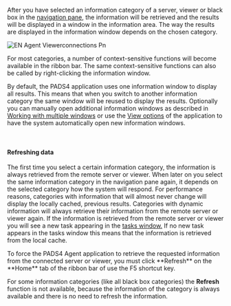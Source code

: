 After you have selected an information category of a server, viewer or black box in the [navigation pane](https://pads4documentation.blob.core.windows.net/agent/Content/Main%20Window/Navigation%20pane.htm), the information will be retrieved and the results will be displayed in a window in the information area. The way the results are displayed in the information window depends on the chosen category.

![EN Agent Viewerconnections Pn](/images/digital-signage/windows-applications/agent/main-window/EN-Agent-Viewerconnections.png)

For most categories, a number of context-sensitive functions will become available in the ribbon bar. The same context-sensitive functions can also be called by right-clicking the information window.

By default, the PADS4 application uses one information window to display all results. This means that when you switch to another information category the same window will be reused to display the results. Optionally you can manually open additional information windows as described in [Working with multiple windows](https://pads4documentation.blob.core.windows.net/agent/Content/Advanced%20features/Working%20with%20multiple%20windows.htm) or use the [View options](https://pads4documentation.blob.core.windows.net/agent/Content/Tools/Options/View%20options.htm) of the application to have the system automatically open new information windows.

 

#### **Refreshing data**

The first time you select a certain information category, the information is always retrieved from the remote server or viewer. When later on you select the same information category in the navigation pane again, it depends on the selected category how the system will respond. For performance reasons, categories with information that will almost never change will display the locally cached, previous results. Categories with dynamic information will always retrieve their information from the remote server or viewer again. If the information is retrieved from the remote server or viewer you will see a new task appearing in the [tasks window.](https://pads4documentation.blob.core.windows.net/agent/Content/Main%20Window/Tasks.htm) If no new task appears in the tasks window this means that the information is retrieved from the local cache.

<Note>
  To force the PADS4 Agent application to retrieve the requested information from the connected server or viewer, you must click **Refresh** on the **Home** tab of the ribbon bar of use the F5 shortcut key.
</Note>

For some information categories (like all black box categories) the **Refresh** function is not available, because the information of the category is always available and there is no need to refresh the information.